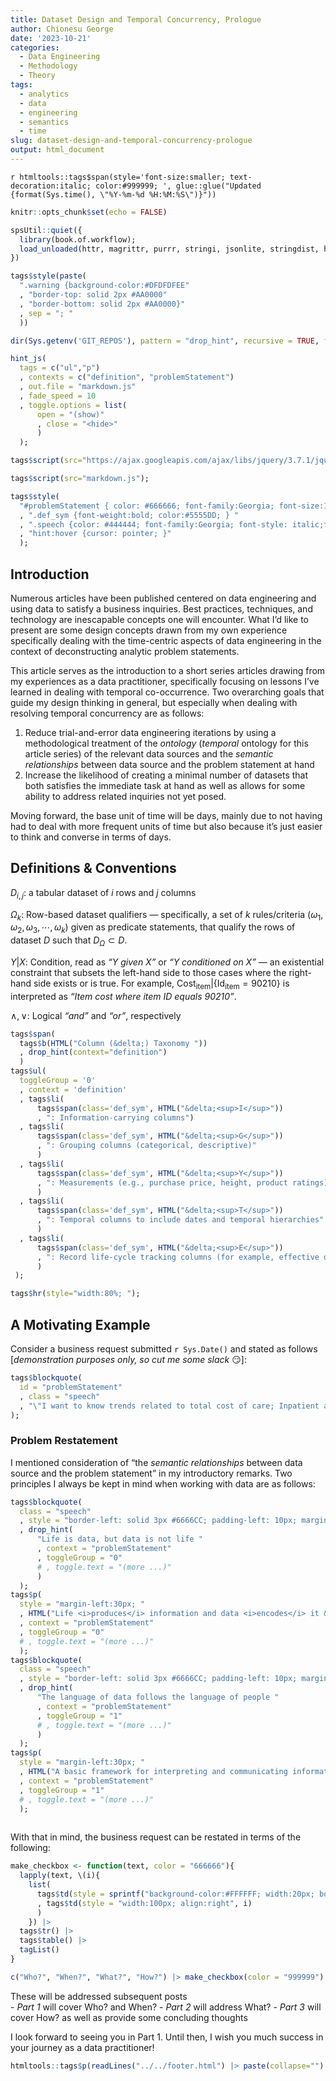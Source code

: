```yaml
---
title: Dataset Design and Temporal Concurrency, Prologue
author: Chionesu George
date: '2023-10-21'
categories:
  - Data Engineering
  - Methodology
  - Theory
tags:
  - analytics
  - data
  - engineering
  - semantics
  - time
slug: dataset-design-and-temporal-concurrency-prologue
output: html_document
---
```


`r htmltools::tags$span(style='font-size:smaller; text-decoration:italic; color:#999999; ', glue::glue("Updated {format(Sys.time(), \"%Y-%m-%d %H:%M:%S\")}"))`

```r
knitr::opts_chunk$set(echo = FALSE)

spsUtil::quiet({
  library(book.of.workflow); 
  load_unloaded(httr, magrittr, purrr, stringi, jsonlite, stringdist, htmltools, plotly, book.of.utilities, "data.table{+%between%}")
})

tags$style(paste(
  ".warning {background-color:#DFDFDFEE"
  , "border-top: solid 2px #AA0000"
  , "border-bottom: solid 2px #AA0000}"
  , sep = "; "
  ))

dir(Sys.getenv('GIT_REPOS'), pattern = "drop_hint", recursive = TRUE, full.names = TRUE) |> source();

hint_js(
  tags = c("ul","p")
  , contexts = c("definition", "problemStatement")
  , out.file = "markdown.js"
  , fade_speed = 10
  , toggle.options = list(
      open = "(show)"
      , close = "<hide>"
      )
  ); 

tags$script(src="https://ajax.googleapis.com/ajax/libs/jquery/3.7.1/jquery.min.js");

tags$script(src="markdown.js");

tags$style(
  "#problemStatement { color: #666666; font-family:Georgia; font-size:14pt; }"
  , ".def_sym {font-weight:bold; color:#5555DD; } "
  , ".speech {color: #444444; font-family:Georgia; font-style: italic;font-size:16pt;  }"
  , "hint:hover {cursor: pointer; }"
  );
```

## Introduction

Numerous articles have been published centered on data engineering and using data to satisfy a business inquiries.  Best practices, techniques, and technology are inescapable concepts one will encounter.  What I'd like to present are some design concepts drawn from my own experience specifically dealing with the time-centric aspects of data engineering in the context of deconstructing analytic problem statements.

This article serves as the introduction to a short series articles drawing from my experiences as a data practitioner, specifically focusing on lessons I've learned in dealing with temporal co-occurrence.  Two overarching goals that guide my design thinking in general, but especially when dealing with resolving temporal concurrency are as follows:

1. Reduce trial-and-error data engineering iterations by using a methodological treatment of the _ontology_ (*temporal* ontology for this article series) of the relevant data sources and the *semantic relationships* between data source and the problem statement at hand
2. Increase the likelihood of creating a minimal number of datasets that both satisfies the immediate task at hand as well as allows for some ability to address related inquiries not yet posed.

Moving forward, the base unit of time will be days, mainly due to not having had to deal with more frequent units of time but also because it's just easier to think and converse in terms of days.

## Definitions & Conventions

[ $D_{i,j}$ ]{.def_sym}: a tabular dataset of $i$ rows and $j$ columns

[ $Ω_k$ ]{.def_sym}: Row-based dataset qualifiers &mdash; specifically, a set of $k$ rules/criteria $(ω_1, \omega_2, \omega_3, \cdots, \omega_k)$ given as predicate statements, that qualify the rows of dataset $D$ such that $D_\Omega\subset D$.  
 
[ $Y|X$ ]{.def_sym}: Condition, read as *"Y given X"* or *"Y conditioned on X"* &mdash; an existential constraint that subsets the left-hand side to those cases where the right-hand side exists or is true. For example, $\text{Cost}_\text{item}|\big\{\text{Id}_\text{item}=90210\big\}$ is interpreted as *"Item cost where item ID equals 90210"*.
   
[ $∧, ∨$ ]{.def_sym}: Logical *"and"* and *"or"*, respectively

```r
tags$span(
  tags$b(HTML("Column (&delta;) Taxonomy "))
  , drop_hint(context="definition")
  )
tags$ul(
  toggleGroup = '0'
  , context = 'definition'
  , tags$li(
      tags$span(class='def_sym', HTML("&delta;<sup>I</sup>"))
      , ": Information-carrying columns")
  , tags$li(
      tags$span(class='def_sym', HTML("&delta;<sup>G</sup>"))
      , ": Grouping columns (categorical, descriptive)"
      )
  , tags$li(
      tags$span(class='def_sym', HTML("&delta;<sup>Y</sup>"))
      , ": Measurements (e.g., purchase price, height, product ratings)"
      )
  , tags$li(
      tags$span(class='def_sym', HTML("&delta;<sup>T</sup>"))
      , ": Temporal columns to include dates and temporal hierarchies"
      )
  , tags$li(
      tags$span(class='def_sym', HTML("&delta;<sup>E</sup>"))
      , ": Record life-cycle tracking columns (for example, effective dates in slowly changing dimension parlance)"
      )
 );

tags$hr(style="width:80%; ");
```
 

## A Motivating Example {.tabset .tabset-fade}

Consider a business request submitted `r Sys.Date()` and stated as follows [*demonstration purposes only, so cut me some slack*  &#128527;]:

```r
tags$blockquote(
  id = "problemStatement"
  , class = "speech"
  , "\"I want to know trends related to total cost of care; Inpatient average lengths of stay; lapses in medication adherence; and member counts for the period between January first of 2019 and the end of 2020. Med lapses should show monthly totals and cumulative monthly totals. Pull members between 30 and 50 years old and have had at least two Inpatient visits within a six-week period. I need to see results by month; all services received and corresponding facilities; and member demographics.\""
);
```
  
### Problem Restatement

I mentioned consideration of ["the *semantic relationships* between data source and the problem statement"]{.speech} in my introductory remarks. Two principles I always be kept in mind when working with data are as follows: 

```r
tags$blockquote(
  class = "speech"
  , style = "border-left: solid 3px #6666CC; padding-left: 10px; margin-left: 0px; "
  , drop_hint(
      "Life is data, but data is not life "
      , context = "problemStatement"
      , toggleGroup = "0"
      # , toggle.text = "(more ...)"
      )
  );
tags$p(
  style = "margin-left:30px; "
  , HTML("Life <i>produces</i> information and data <i>encodes</i> it &mdash; <i>always</i> with a loss of information. In the reverse direction, data must be interpreted back to the real-world in order to be considered information precisely because it ties back to the real-world. This semantic map should always be kept in mind.")
  , context = "problemStatement"
  , toggleGroup = "0"
  # , toggle.text = "(more ...)"
  );
tags$blockquote(
  class = "speech"
  , style = "border-left: solid 3px #6666CC; padding-left: 10px; margin-left: 0px; "
  , drop_hint(
      "The language of data follows the language of people "
      , context = "problemStatement"
      , toggleGroup = "1"
      # , toggle.text = "(more ...)"
      )
  );
tags$p(
  style = "margin-left:30px; "
  , HTML("A basic framework for interpreting and communicating information is <i>language</i>. Language involves syntax and structure to make distinctions among information and provide meaning on the basis of those distinctions.  Since data encodes information, it loosely follows the semantics and syntax of human language.")
  , context = "problemStatement"
  , toggleGroup = "1"
  # , toggle.text = "(more ...)"
  );
  
```


With that in mind, the business request can be restated in terms of the following:

```r
make_checkbox <- function(text, color = "666666"){
  lapply(text, \(i){
    list(
      tags$td(style = sprintf("background-color:#FFFFFF; width:20px; border:outset #%s 4px; ", color))
      , tags$td(style = "width:100px; align:right", i)
      )
    }) |>
  tags$tr() |>
  tags$table() |>
  tagList()
}

c("Who?", "When?", "What?", "How?") |> make_checkbox(color = "999999")
```

These will be addressed subsequent posts  
- _Part 1_ will cover [Who?]{.speech} and [When?]{.speech}
- _Part 2_ will address [What?]{.speech}
- _Part 3_ will cover [How?]{.speech} as well as provide some concluding thoughts

I look forward to seeing you in Part 1.  Until then, I wish you much success in your journey as a data practitioner!

```r
htmltools::tags$p(readLines("../../footer.html") |> paste(collapse="") |> htmltools::HTML())
```
